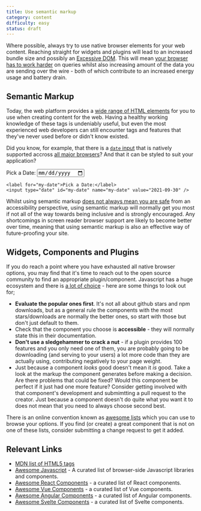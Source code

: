 ```yaml
---
title: Use semantic markup
category: content
difficulty: easy
status: draft
---
```


Where possible, always try to use native browser elements for your web content. Reaching straight for widgets and plugins will lead to an increased bundle size and possibly an [Excessive DOM](/prompts/no-excessive-dom). This will mean [your browser has to work harder](https://web.dev/dom-size/) on queries whilst also increasing amount of the data you are sending over the wire - both of which contribute to an increased energy usage and battery drain.

## Semantic Markup

Today, the web platform provides a [wide range of HTML elements](https://developer.mozilla.org/en-US/docs/Web/HTML/Element) for you to use when creating content for the web. Having a healthy working knowledge of these tags is undeniably useful, but even the most experienced web developers can still encounter tags and features that they've never used before or didn't know existed.

Did you know, for example, that there is a [`date` input](https://developer.mozilla.org/en-US/docs/Web/HTML/Element/input/date) that is natively supported accross [all major browsers](https://caniuse.com/input-datetime)? And that it can be styled to suit your application?

<div className="text-center p-4 border-2 border-grey-300 mb-2">
  <label htmlFor="my-date">Pick a Date:</label>
  <input type="date" id="my-date" name="my-date" defaultValue="2021-09-30" />
</div>

```
<label for="my-date">Pick a Date:</label>
<input type="date" id="my-date" name="my-date" value="2021-09-30" />
```

Whilst using semantic markup [does not always mean you are safe](https://www.hassellinclusion.com/blog/input-type-date-ready-for-use/) from an accessibility perspective, using semantic markup will normally get you most if not all of the way towards being inclusive and is strongly encouraged. Any shortcomings in screen reader browser support are likely to become better over time, meaning that using semantic markup is also an effective way of future-proofing your site.

## Widgets, Components and Plugins

If you do reach a point where you have exhausted all native browser options, you may find that it's time to reach out to the open source community to find an appropriate plugin/component. Javascript has a huge ecosystem and there is [a lot of choice](https://github.com/sorrycc/awesome-javascript) - here are some things to look out for;

- **Evaluate the popular ones first**. It's not all about github stars and npm downloads, but as a general rule the components with the most stars/downloads are normally the better ones, so start with those but don't just default to them.
- Check that the component you choose is **accessible** - they will normally state this in their documentation.
- **Don't use a sledgehammer to crack a nut** - if a plugin provides 100 features and you only need one of them, you are probably going to be downloading (and serving to your users) a lot more code than they are actually using, contributing negatively to your page weight.
- Just because a component _looks_ good doesn't mean it _is_ good. Take a look at the markup the component generates before making a decision. Are there problems that could be fixed? Would this component be perfect if it just had one more feature? Consider getting involved with that component's development and submimtting a pull request to the creator. Just because a component doesn't do quite what you want it to does not mean that you need to always choose second best.

There is an online convention known as [awesome lists](https://github.com/sindresorhus/awesome) which you can use to browse your options. If you find (or create) a great component that is not on one of these lists, consider submitting a change request to get it added.

## Relevant Links

- [MDN list of HTML5 tags](https://developer.mozilla.org/en-US/docs/Web/HTML/Element)
- [Awesome Javascript](https://github.com/sorrycc/awesome-javascript) - A curated list of browser-side Javascript libraries and components.
- [Awesome React Components](https://github.com/brillout/awesome-react-components) - a curated list of React components.
- [Awesome Vue Components](https://github.com/vuejs/awesome-vue#components--libraries) - a curated list of Vue components.
- [Awesome Angular Components](https://github.com/brillout/awesome-angular-components) - a curated list of Angular components.
- [Awesome Svelte Components](https://github.com/TheComputerM/awesome-svelte) - a curated list of Svelte components.
